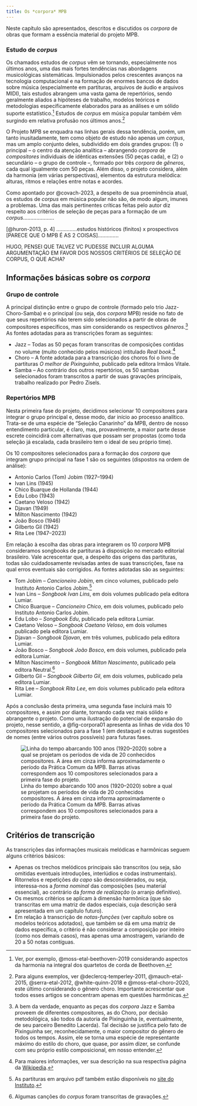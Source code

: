 ```yaml
---
title: Os *corpora* MPB
---
```


Neste capítulo são apresentados, descritos e discutidos os *corpora* de obras que formam a essência material do projeto MPB.

### Estudo de *corpus*
Os chamados estudos de *corpus* vêm se tornando, especialmente nos últimos anos, uma das mais fortes tendências nas abordagens musicológicas sistemáticas. Impulsionados pelos crescentes avanços na tecnologia computacional e na formação de enormes bancos de dados sobre música (especialmente em partituras, arquivos de áudio e arquivos MIDI), tais estudos abrangem uma vasta gama de repertórios, sendo geralmente aliados a hipóteses de trabalho, modelos teóricos e metodologias especificamente elaborados para as análises e um sólido suporte estatístico.^[Ver, por exemplo, @moss-etal-beethoven-2019 considerando aspectos da harmonia na integral dos quartetos de corda de Beethoven.] Estudos de *corpus* em música popular também vêm surgindo em relativa profusão nos últimos anos.^[Para alguns exemplos, ver @declercq-temperley-2011, @mauch-etal-2015, @serra-etal-2012, @white-quinn-2018 e @moss-etal-choro-2020, este último considerando o gênero choro. Importante acrescentar que todos esses artigos se concentram apenas em questões harmônicas.]

O Projeto MPB se enquadra nas linhas gerais dessa tendência, porém, um tanto inusitadamente, tem como objeto de estudo não apenas um *corpus*, mas um amplo conjunto deles, subdividido em dois grandes grupos: (1) o principal -- o centro da atenção analítica -- abrangendo *corpora* de *compositores* individuais de idênticas extensões (50 peças cada), e (2) o secundário -- o grupo de controle --, formado por três *corpora* de *gêneros*, cada qual igualmente com 50 peças. Além disso, o projeto considera, além da harmonia (em várias perspectivas), elementos da estrutura melódica: alturas, ritmos e relações entre notas e acordes.

Como apontado por @covach-2023, a despeito de sua proeminência atual, os estudos de *corpus* em música popular não são, de modo algum, imunes a problemas. Uma das mais pertinentes críticas feitas pelo autor diz respeito aos critérios de seleção de peças para a formação de um *corpus*.....................

[@huron-2013, p. 4] ..............estudos históricos (finitos) x prospectivos [PARECE QUE O MPB É AS 2 COISAS]..............

HUGO, PENSEI QUE TALVEZ VC PUDESSE INCLUIR ALGUMA ARGUMENTAÇÃO EM FAVOR DOS NOSSOS CRITÉRIOS DE SELEÇÃO DE CORPUS, O QUE ACHA?

## Informações básicas sobre os *corpora*
### Grupo de controle
A principal distinção entre o grupo de controle (formado pelo trio Jazz-Choro-Samba) e o principal (ou seja, dos *corpora* MPB) reside no fato de que seus repertórios não terem sido selecionados a partir de obras de compositores específicos, mas sim considerando os respectivos *gêneros*.^[A bem da verdade, enquanto as peças dos *corpora* Jazz e Samba proveem de diferentes compositores, as do Choro, por decisão metodológica, são todos da autoria de Pixinguinha (e, eventualmente, de seu parceiro Benedito Lacerda). Tal decisão se justifica pelo fato de Pixinguinha ser, reconhecidamente, o maior compositor do gênero de todos os tempos. Assim, ele se torna uma espécie de representante máximo do estilo do choro, que quase, por assim dizer, se confunde com seu próprio estilo composicional, em nosso entender.] As fontes adotadas para as transcrições foram as seguintes:

* Jazz -- Todas as 50 peças foram transcritas de composições contidas no volume (muito conhecido pelos músicos) intitulado *Real book*.^[Para maiores informações, ver sua descrição na sua respectiva página da [Wikipedia](https://en.wikipedia.org/wiki/Real_Book).]
* Choro -- A fonte adotada para a transcrição dos choros foi o livro de partituras *O melhor de Pixinguinha*, publicado pela editora Irmãos Vitale.
* Samba -- Ao contrário dos outros repertórios, os 50 sambas selecionados foram transcritos a partir de suas gravações principais, trabalho realizado por Pedro Zisels.

### Repertórios MPB
Nesta primeira fase do projeto, decidimos selecionar 10 compositores para integrar o grupo principal e, desse modo, dar início ao processo analítico. Trata-se de uma espécie de "Seleção Canarinho" da MPB, dentro de nosso entendimento particular, é claro, mas, provavelmente, a maior parte desse escrete coincidirá com alternativas que possam ser propostas (como toda seleção já escalada, cada brasileiro tem o ideal de seu próprio time).

Os 10 compositores selecionados para a formação dos *corpora* que integram grupo principal na fase 1 são os seguintes (dispostos na ordem de análise):

* Antonio Carlos (Tom) Jobim (1927--1994)
* Ivan Lins (1945)
* Chico Buarque de Hollanda (1944)
* Edu Lobo (1943)
* Caetano Veloso (1942)
* Djavan (1949)
* Milton Nascimento (1942)
* João Bosco (1946)
* Gilberto Gil (1942)
* Rita Lee (1947--2023)

Em relação à escolha das obras para integrarem os 10 *corpora* MPB consideramos songbooks de partituras à disposição no mercado editorial brasileiro. Vale acrescentar que, a despeito das origens das partituras, todas são cuidadosamente revisadas antes de suas transcrições, fase na qual erros eventuais são corrigidos. As fontes adotadas são as seguintes:

* Tom Jobim -- *Cancioneiro Jobim*, em cinco volumes, publicado pelo Instituto Antonio Carlos Jobim.^[As partituras em arquivo pdf também estão disponíveis no [site do Instituto](https://www.jobim.org/jobim/handle/2010/4135).]
* Ivan Lins -- *Songbook Ivan Lins*, em dois volumes publicado pela editora Lumiar.
* Chico Buarque -- *Cancioneiro Chico*, em dois volumes, publicado pelo Instituto Antonio Carlos Jobim.
* Edu Lobo -- *Songbook Edu*, publicado pela editora Lumiar.
* Caetano Veloso -- *Songbook Caetano Veloso*, em dois volumes publicado pela editora Lumiar.  
* Djavan -- *Songbook Djavan*, em três volumes, publicado pela editora Lumiar. 
* João Bosco -- *Songbook João Bosco*, em dois volumes, publicado pela editora Lumiar. 
* Milton Nascimento -- *Songbook Milton Nascimento*, publicado pela editora Neutral.^[Algumas canções do *corpus* foram transcritas de gravações.]   
* Gilberto Gil -- *Songbook Gilberto Gil*, em dois volumes, publicado pela editora Lumiar.  
* Rita Lee -- *Songbook Rita Lee*, em dois volumes publicado pela editora Lumiar.

Após a conclusão desta primeira, uma segunda fase incluirá mais 10 compositores, e assim por diante, tornando cada vez mais sólido e abrangente o projeto. Como uma ilustração do potencial de expansão do projeto, nesse sentido, a @fig-corpora01 apresenta as linhas de vida dos 10 compositores selecionados para a fase 1 (em destaque) e outras sugestões de nomes (entre vários outros possíveis) para futuras fases.

![Linha do tempo abarcando 100 anos (1920--2020) sobre a qual se projetam os períodos de vida de 20 conhecidos compositores. A área em cinza informa aproximadamente o período da Prática Comum da MPB. Barras ativas correspondem aos 10 compositores selecionados para a primeira fase do projeto.](../figs/corpora-mpb-01.jpg){#fig-corpora01}

## Critérios de transcrição

As transcrições das informações musicais melódicas e harmônicas seguem alguns critérios básicos:

* Apenas os trechos melódicos principais são transcritos (ou seja, são omitidas eventuais introduções, interlúdios e codas instrumentais).
* Ritornelos e repetições *da capo* são desconsiderados, ou seja, interessa-nos a *forma nominal* das composições (seu material essencial), ao contrário da *forma de realização* (o arranjo definitivo).
* Os mesmos critérios se aplicam à dimensão harmônica (que são transcritas em uma matriz de dados especiais, cuja descrição será apresentada em um capítulo futuro).
* Em relação à transcrição de *notas-funções* (ver capítulo sobre os modelos teóricos adotados), que também se dá em uma matriz de dados específica, o critério é não considerar a composição por inteiro (como nos demais casos), mas apenas uma amostragem, variando de 20 a 50 notas contíguas.